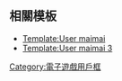 {{Userbox-2
  |border-c = #0006ff
  |border-s = 2
  |id1-c    = #ffeaff
  |id1-s    = 20
  |id1-fc   = #2bd7d9
  |id2-c    = #c3fdff
  |id2-s    = 20
  |id2-fc   = #fa00fa
  |info-c   = #00a2ff
  |info-s   = 10
  |info-fc  = #ffffff
  |id1      = <span style="font-family:Meiryo,MS Gothic;">舞</span>
  |id2      = <span style="font-family:Meiryo,MS Gothic;">萌</span>
  |info     = 這個用戶認為[[maimai|{{font|一邊跳舞一邊拍打洗衣機|color=#c3fdff}}]]是世上最'''{{font|萌|color=#ffd1ff}}'''的事。
}}
<includeonly>[[Category:喜歡玩maimai的維基人|{{PAGENAME}}]]</includeonly>
<noinclude>{{brClear}}
==相關模板==
* [[Template:User maimai]]
* [[Template:User maimai 3]]
{{DEFAULTSORT:maimai}}
[[Category:喜歡玩maimai的維基人| ]]
[[Category:電子遊戲用戶框]]
</noinclude>